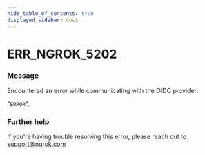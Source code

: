```yaml
---
hide_table_of_contents: true
displayed_sidebar: docs
---
```



# ERR_NGROK_5202

### Message

Encountered an error while communicating with the OIDC provider:

"`ERROR`".

<ErrorDetails error="err_ngrok_5202" />

### Further help

If you're having trouble resolving this error, please reach out to [support@ngrok.com](mailto:support@ngrok.com?subject=Help%20with%20ERR_NGROK_5202)

